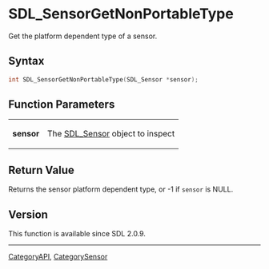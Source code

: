= SDL_SensorGetNonPortableType =

Get the platform dependent type of a sensor.

== Syntax ==

<syntaxhighlight lang='c'>
int SDL_SensorGetNonPortableType(SDL_Sensor *sensor);
</syntaxhighlight>

== Function Parameters ==

{|
|'''sensor'''
|The [[SDL_Sensor]] object to inspect
|}

== Return Value ==

Returns the sensor platform dependent type, or -1 if <code>sensor</code> is
NULL.

== Version ==

This function is available since SDL 2.0.9.

----
[[CategoryAPI]], [[CategorySensor]]


